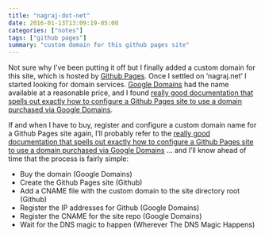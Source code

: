 ```yaml
---
title: "nagraj-dot-net"
date: 2016-01-13T13:09:19-05:00
categories: ["notes"]
tags: ["github pages"]
summary: "custom domain for this github pages site"
---
```


Not sure why I've been putting it off but I finally added a custom domain for this site, which is hosted by [Github Pages](https://pages.github.com/). Once I settled on 'nagraj.net' I started looking for domain services. [Google Domains](https://domains.google.com/about/) had the name available at a reasonable price, and I found [really good documentation that spells out exactly how to configure a Github Pages site to use a domain purchased via Google Domains](http://www.curtismlarson.com/blog/2015/04/12/github-pages-google-domains/).

If and when I have to buy, register and configure a custom domain name for a Github Pages site again, I'll probably refer to the [really good documentation that spells out exactly how to configure a Github Pages site to use a domain purchased via Google Domains](http://www.curtismlarson.com/blog/2015/04/12/github-pages-google-domains/) ... and I'll know ahead of time that the process is fairly simple:

- Buy the domain (Google Domains)
- Create the Github Pages site (Github)
- Add a CNAME file with the custom domain to the site directory root (Github)
- Register the IP addresses for Github (Google Domains)
- Register the CNAME for the site repo (Google Domains)
- Wait for the DNS magic to happen (Wherever The DNS Magic Happens)
